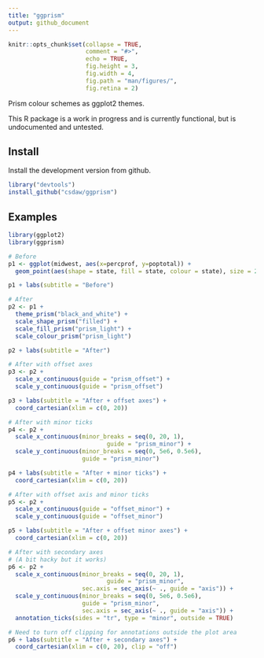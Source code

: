```yaml
---
title: "ggprism"
output: github_document
---
```


<!-- README.md is generated from README.Rmd. Please edit that file -->

```r
knitr::opts_chunk$set(collapse = TRUE,
                      comment = "#>", 
                      echo = TRUE, 
                      fig.height = 3,
                      fig.width = 4,
                      fig.path = "man/figures/",
                      fig.retina = 2)
```

Prism colour schemes as ggplot2 themes.

This R package is a work in progress and is currently functional, but is
undocumented and untested. 

## Install

Install the development version from github.

```r
library("devtools")
install_github("csdaw/ggprism")
```

## Examples

```r
library(ggplot2)
library(ggprism)

# Before
p1 <- ggplot(midwest, aes(x=percprof, y=poptotal)) +
  geom_point(aes(shape = state, fill = state, colour = state), size = 2)

p1 + labs(subtitle = "Before")
```

```r
# After
p2 <- p1 + 
  theme_prism("black_and_white") + 
  scale_shape_prism("filled") + 
  scale_fill_prism("prism_light") + 
  scale_colour_prism("prism_light")

p2 + labs(subtitle = "After")
```


```r
# After with offset axes
p3 <- p2 + 
  scale_x_continuous(guide = "prism_offset") + 
  scale_y_continuous(guide = "prism_offset")

p3 + labs(subtitle = "After + offset axes") + 
  coord_cartesian(xlim = c(0, 20))
```

```r
# After with minor ticks
p4 <- p2 + 
  scale_x_continuous(minor_breaks = seq(0, 20, 1), 
                            guide = "prism_minor") + 
  scale_y_continuous(minor_breaks = seq(0, 5e6, 0.5e6), 
                     guide = "prism_minor")

p4 + labs(subtitle = "After + minor ticks") + 
  coord_cartesian(xlim = c(0, 20))
```

```r
# After with offset axis and minor ticks
p5 <- p2 + 
  scale_x_continuous(guide = "offset_minor") + 
  scale_y_continuous(guide = "offset_minor")

p5 + labs(subtitle = "After + offset minor axes") + 
  coord_cartesian(xlim = c(0, 20))
```

```r
# After with secondary axes
# (A bit hacky but it works)
p6 <- p2 + 
  scale_x_continuous(minor_breaks = seq(0, 20, 1), 
                            guide = "prism_minor", 
                     sec.axis = sec_axis(~ ., guide = "axis")) + 
  scale_y_continuous(minor_breaks = seq(0, 5e6, 0.5e6), 
                     guide = "prism_minor", 
                     sec.axis = sec_axis(~ ., guide = "axis")) + 
  annotation_ticks(sides = "tr", type = "minor", outside = TRUE)

# Need to turn off clipping for annotations outside the plot area
p6 + labs(subtitle = "After + secondary axes") + 
  coord_cartesian(xlim = c(0, 20), clip = "off")
```

